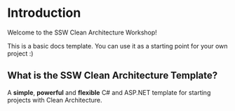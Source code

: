 # Introduction
 
Welcome to the SSW Clean Architecture Workshop!

This is a basic docs template. You can use it as a starting point for your own project :)

## What is the SSW Clean Architecture Template?

A **simple**, **powerful** and **flexible** C# and ASP.NET template for starting projects with Clean Architecture.

